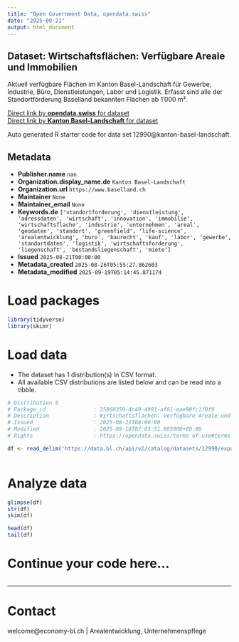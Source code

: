 ```yaml
---
title: "Open Government Data, opendata.swiss"
date: "2025-09-21"
output: html_document
---
```


## Dataset: Wirtschaftsflächen: Verfügbare Areale und Immobilien

Aktuell verfügbare Flächen im Kanton Basel-Landschaft für Gewerbe, Industrie, Büro, Dienstleistungen, Labor und Logistik. Erfasst sind alle der Standortförderung Baselland bekannten Flächen ab 1'000 m².

[Direct link by **opendata.swiss** for dataset](https://opendata.swiss/de/dataset/wirtschaftsflachen-verfugbare-areale-und-immobilien)<br>
[Direct link by **Kanton Basel-Landschaft** for dataset](https://data.bl.ch/explore/dataset/12990/)

Auto generated R starter code for data set 12990@kanton-basel-landschaft.

## Metadata

- **Publisher.name** `nan`
- **Organization.display_name.de** `Kanton Basel-Landschaft`
- **Organization.url** `https://www.baselland.ch`
- **Maintainer** `None`
- **Maintainer_email** `None`
- **Keywords.de** `['standortforderung', 'dienstleistung', 'adressdaten', 'wirtschaft', 'innovation', 'immobilie', 'wirtschaftsflache', 'industrie', 'unternehmen', 'areal', 'geodaten', 'standort', 'greenfield', 'life-science', 'arealentwicklung', 'buro', 'baurecht', 'kauf', 'labor', 'gewerbe', 'standortdaten', 'logistik', 'wirtschaftsforderung', 'liegenschaft', 'bestandsliegenschaft', 'miete']`
- **Issued** `2025-08-21T00:00:00`
- **Metadata_created** `2025-08-26T05:55:27.862603`
- **Metadata_modified** `2025-09-19T05:14:45.871174`


# Load packages

```r

library(tidyverse)
library(skimr)

```

# Load data

-   The dataset has 1 distribution(s) in CSV format.
-   All available CSV distributions are listed below and can be read into a tibble.

```r

# Distribution 0
# Package_id               : 25860359-4c49-4991-af81-eae90fc1f0f9
# Description              : Wirtschaftsflächen: Verfügbare Areale und Immobilien (csv)
# Issued                   : 2025-08-21T00:00:00
# Modified                 : 2025-09-18T07:03:51.885000+00:00
# Rights                   : https://opendata.swiss/terms-of-use#terms_by

df <- read_delim('https://data.bl.ch/api/v2/catalog/datasets/12990/exports/csv?use_labels=true')



```

# Analyze data

```r

glimpse(df)
str(df)
skim(df)

head(df)
tail(df)

```

# Continue your code here...

```r

```

------------------------------------------------------------------------

# Contact

welcome@economy-bl.ch | Arealentwicklung, Unternehmenspflege
